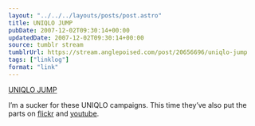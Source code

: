 ```yaml
---
layout: "../../../layouts/posts/post.astro"
title: UNIQLO JUMP
pubDate: 2007-12-02T09:30:14+00:00
updatedDate: 2007-12-02T09:30:14+00:00
source: tumblr stream
tumblrUrl: https://stream.anglepoised.com/post/20656696/uniqlo-jump
tags: ["linklog"]
format: "link"
---
```


[UNIQLO JUMP][1]

I’m a sucker for these UNIQLO campaigns. This time they’ve also put the parts on [flickr](http://www.flickr.com/photos/uniqlojump/) and [youtube](http://www.youtube.com/user/uniqlomixer).

[1]: http://www.uniqlo.com/jump/
